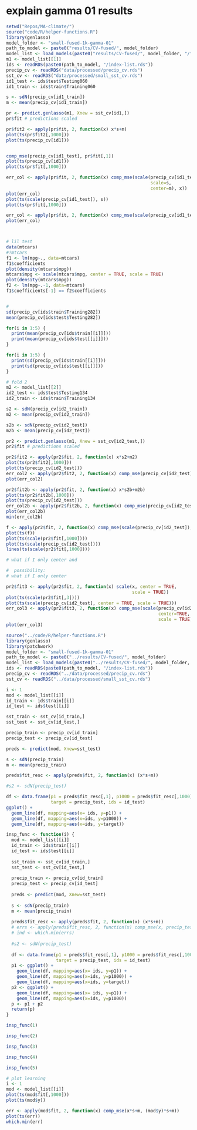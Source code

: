 # explain gamma 01 results
```r
setwd("Repos/MA-climate/")
source("code/R/helper-functions.R")
library(genlasso)
model_folder <- "small-fused-1k-gamma-01"
path_to_model <- paste0("results/CV-fused/", model_folder)
model_list <- load_models(paste0("results/CV-fused/", model_folder, "/fold-models"))
m1 <- model_list[[1]]
ids <- readRDS(paste0(path_to_model, "/index-list.rds"))
precip_cv <- readRDS("data/processed/precip_cv.rds")
sst_cv <- readRDS("data/processed/small_sst_cv.rds")
id1_test <- ids$test$Testing060
id1_train <- ids$train$Training060

s <- sdN(precip_cv[id1_train])
m <- mean(precip_cv[id1_train])

pr <- predict.genlasso(m1, Xnew = sst_cv[id1,])
pr$fit # predictions scaled

pr$fit2 <- apply(pr$fit, 2, function(x) x*s+m)
plot(ts(pr$fit2[,1000]))
plot(ts(precip_cv[id1]))


comp_mse(precip_cv[id1_test], pr$fit[,1])
plot(ts(precip_cv[id1]))
plot(ts(pr$fit[,1000]))

err_col <- apply(pr$fit, 2, function(x) comp_mse(scale(precip_cv[id1_test],
                                                       scale=s,
                                                       center=m), x))
plot(err_col)
plot(ts(scale(precip_cv[id1_test]), s))
plot(ts(pr$fit[,1000]))

err_col <- apply(pr$fit, 2, function(x) comp_mse(scale(precip_cv[id1_test]), x))
plot(err_col)



# lil test
data(mtcars)
#?mtcars
f1 <- lm(mpg~., data=mtcars)
f1$coefficients
plot(density(mtcars$mpg))
mtcars$mpg <- scale(mtcars$mpg, center = TRUE, scale = TRUE)
plot(density(mtcars$mpg))
f2 <- lm(mpg~.-1, data=mtcars)
f1$coefficients[-1] == f2$coefficients


#
sd(precip_cv[ids$train$Training282])
mean(precip_cv[ids$test$Testing282])

for(i in 1:5) {
  print(mean(precip_cv[ids$train[[i]]]))
  print(mean(precip_cv[ids$test[[i]]]))
}

for(i in 1:5) {
  print(sd(precip_cv[ids$train[[i]]]))
  print(sd(precip_cv[ids$test[[i]]]))
}

# fold 2 
m2 <- model_list[[2]]
id2_test <- ids$test$Testing134
id2_train <- ids$train$Training134

s2 <- sdN(precip_cv[id2_train])
m2 <- mean(precip_cv[id2_train])

s2b <- sdN(precip_cv[id2_test])
m2b <- mean(precip_cv[id2_test])

pr2 <- predict.genlasso(m1, Xnew = sst_cv[id2_test,])
pr2$fit # predictions scaled

pr2$fit2 <- apply(pr2$fit, 2, function(x) x*s2+m2)
plot(ts(pr2$fit2[,1000]))
plot(ts(precip_cv[id2_test]))
err_col2 <- apply(pr2$fit2, 2, function(x) comp_mse(precip_cv[id2_test], x))
plot(err_col2)

pr2$fit2b <- apply(pr2$fit, 2, function(x) x*s2b+m2b)
plot(ts(pr2$fit2b[,1000]))
plot(ts(precip_cv[id2_test]))
err_col2b <- apply(pr2$fit2b, 2, function(x) comp_mse(precip_cv[id2_test], x))
plot(err_col2b)
min(err_col2b)

f <- apply(pr2$fit, 2, function(x) comp_mse(scale(precip_cv[id2_test]), x))
plot(ts(f))
plot(ts(scale(pr2$fit[,1000])))
plot(ts(scale(precip_cv[id2_test])))
lines(ts(scale(pr2$fit[,1000])))

# what if I only center and 

#  possibility:
# what if I only center

pr2$fit3 <- apply(pr2$fit, 2, function(x) scale(x, center = TRUE,
                                                scale = TRUE))
plot(ts(scale(pr2$fit[,3])))
plot(ts(scale(precip_cv[id2_test], center = TRUE, scale = TRUE)))
err_col3 <- apply(pr2$fit3, 2, function(x) comp_mse(scale(precip_cv[id2_test],
                                                          center=TRUE,
                                                          scale = TRUE), scale(x)))
plot(err_col3)

```

```r
source("../code/R/helper-functions.R")
library(genlasso)
library(patchwork)
model_folder <- "small-fused-1k-gamma-01"
path_to_model <- paste0("../results/CV-fused/", model_folder)
model_list <- load_models(paste0("../results/CV-fused/", model_folder, "/fold-models"))
ids <- readRDS(paste0(path_to_model, "/index-list.rds"))
precip_cv <- readRDS("../data/processed/precip_cv.rds")
sst_cv <- readRDS("../data/processed/small_sst_cv.rds")
```

```r
i <- 1
mod <- model_list[[i]]
id_train <- ids$train[[i]]
id_test <- ids$test[[i]]

sst_train <- sst_cv[id_train,]
sst_test <- sst_cv[id_test,]

precip_train <- precip_cv[id_train]
precip_test <- precip_cv[id_test]

preds <- predict(mod, Xnew=sst_test)

s <- sdN(precip_train)
m <- mean(precip_train)

preds$fit_resc <- apply(preds$fit, 2, function(x) (x*s+m))

#s2 <- sdN(precip_test)

df <- data.frame(p1 = preds$fit_resc[,1], p1000 = preds$fit_resc[,1000],
                 target = precip_test, ids = id_test)
ggplot() +
  geom_line(df, mapping=aes(x= ids, y=p1)) +
  geom_line(df, mapping=aes(x=ids, y=p1000)) +
  geom_line(df, mapping=aes(x=ids, y=target))


```
```r
insp_func <- function(i) {
  mod <- model_list[[i]]
  id_train <- ids$train[[i]]
  id_test <- ids$test[[i]]
  
  sst_train <- sst_cv[id_train,]
  sst_test <- sst_cv[id_test,]
  
  precip_train <- precip_cv[id_train]
  precip_test <- precip_cv[id_test]
  
  preds <- predict(mod, Xnew=sst_test)
  
  s <- sdN(precip_train)
  m <- mean(precip_train)
  
  preds$fit_resc <- apply(preds$fit, 2, function(x) (x*s+m))
  # errs <- apply(preds$fit_resc, 2, function(x) comp_mse(x, precip_test))
  # ind <- which.min(errs)
  
  #s2 <- sdN(precip_test)
  
  df <- data.frame(p1 = preds$fit_resc[,1], p1000 = preds$fit_resc[,1000],
                   target = precip_test, ids = id_test)
  p1 <- ggplot() +
    geom_line(df, mapping=aes(x= ids, y=p1)) +
    geom_line(df, mapping=aes(x=ids, y=p1000)) +
    geom_line(df, mapping=aes(x=ids, y=target))
  p2 <- ggplot() +
    geom_line(df, mapping=aes(x= ids, y=p1)) +
    geom_line(df, mapping=aes(x=ids, y=p1000))
  p <- p1 + p2
  return(p)
}
```

```r
insp_func(1)
```

```r
insp_func(2)
```
```r
insp_func(3)
```
```r
insp_func(4)
```

```r
insp_func(5)
```



```r
# plot learning
i <- 1
mod <- model_list[[i]]
plot(ts(mod$fit[,1000]))
plot(ts(mod$y))

err <- apply(mod$fit, 2, function(x) comp_mse(x*s+m, (mod$y)*s+m))
plot(ts(err))
which.min(err)

```


